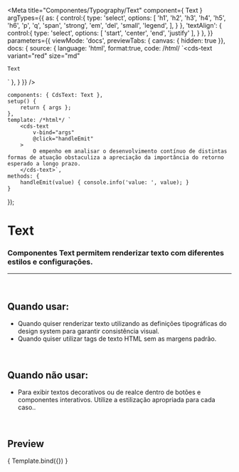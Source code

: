 
<Meta
	title="Componentes/Typography/Text"
	component={ Text }
	argTypes={{
		as: {
			control:{
				type: 'select',
				options: [
					'h1',
					'h2',
					'h3',
					'h4',
					'h5',
					'h6',
					'p',
                    'q',
					'span',
                    'strong',
                    'em',
                    'del',
                    'small',
					'legend',
				],
			}
		},
		'textAlign': {
			control:{
				type: 'select',
				options: [
					'start',
					'center',
					'end',
                    'justify'
				],
			}
		},
	}}
	parameters={{
		viewMode: 'docs',
		previewTabs: { canvas: { hidden: true }},
		docs: {
			source: {
				language: 'html',
				format:true,
				code: /*html*/ 
`<cds-text
	variant="red"
	size="md"
>
	Text
</cds-text>`
			},
		}
	}}
/>

	components: { CdsText: Text },
	setup() {
		return { args };
	},
	template: /*html*/ `
		<cds-text
			v-bind="args"
			@click="handleEmit"
		>
			O empenho em analisar o desenvolvimento contínuo de distintas formas de atuação obstaculiza a apreciação da importância do retorno esperado a longo prazo.
		</cds-text>`,
	methods: {
		handleEmit(value) { console.info('value: ', value); }
	}
});


# Text

### Componentes Text permitem renderizar texto com diferentes estilos e configurações.
---
<br />

## Quando usar:
- Quando quiser renderizar texto utilizando as definições tipográficas do design system para garantir consistência visual.
- Quando quiser utilizar tags de texto HTML sem as margens padrão.

<br />

## Quando não usar:
- Para exibir textos decorativos ou de realce dentro de botões e componentes interativos. Utilize a estilização apropriada para cada caso..

<br />

## Preview

<Canvas>
	<Story
		name="Text"
		args={{
            'as': "span",
            textAlign: 'start',
            noMargin: false,
		}}
	>
		{ Template.bind({}) }
	</Story>
</Canvas>

<ArgsTable story="Text" />

